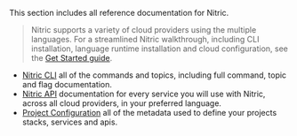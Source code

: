 This section includes all reference documentation for Nitric.

> Nitric supports a variety of cloud providers using the multiple languages. For a streamlined Nitric walkthrough, including CLI installation, language runtime installation and cloud configuration, see the [Get Started guide](/docs/getting-started).

- [Nitric CLI](/docs/reference/cli) all of the commands and topics, including full command, topic and flag documentation.
- [Nitric API](/docs/reference/api) documentation for every service you will use with Nitric, across all cloud providers, in your preferred language.
- [Project Configuration](/docs/reference/project) all of the metadata used to define your projects stacks, services and apis.
